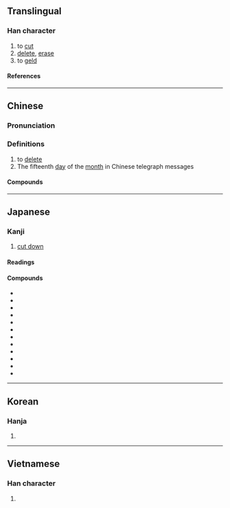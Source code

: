 {{also|删}}
{{character info/new}}
==Translingual==

===Han character===
{{Han char|rn=18|rad=刀|as=05|sn=7|four=72400|canj=BTLN|ids=⿰冊刂}}

# to [[cut]]
# [[delete]], [[erase]]
# to [[geld]]

====References====
{{Han ref|kx=0138.281|dkj=01917|dj=0311.060|hdz=10328.120|uh=522A}}

----

==Chinese==
{{zh-forms|s=删}}

===Pronunciation===
{{zh-pron
|m=shān
|c=saan1
|h=pfs=
|md=
|mn=san
|w=
|mc=y
|oc=y
|cat=v
}}

===Definitions===
{{zh-hanzi}}

# to [[delete]]
# The fifteenth [[day]] of the [[month]] in Chinese telegraph messages

====Compounds====
{{zh-der|刪除|刪改|刪節號|刪潤|刪省|刪繁就簡|刪蕪就簡|刪拾|刪節|刪減|刪汰|舉要刪蕪}}

{{zh-cat|Intermediate}}

----

==Japanese==

===Kanji===
{{ja-kanji|grade=|rs=刀05}}

# [[cut down]]

====Readings====
{{ja-readings
|goon=せん
|kanon=さん
|kun=けず-る<けづ-る
}}

====Compounds====
{{der-top4|Compounds}}
* {{ja-r|刪去|さんきょ}}
* {{ja-r|刪%削|さん%さく}}
* {{ja-r|刪修|さんしゅう}}
* {{ja-r|刪%述|さん%じゅつ}}
* {{ja-r|刪潤|さんじゅん}}
* {{ja-r|刪除|さんじょ}}
* {{ja-r|刪%定|さん%てい}}
* {{ja-r|刪%訂|さん%てい}}
* {{ja-r|刪補|さんぽ}}
* {{ja-r|刪%略|さん%りゃく}}
* {{ja-r|改%刪|かい%さん}}
* {{ja-r|添刪|てんざん}}
{{der-bottom}}

----

==Korean==

===Hanja===
{{ko-hanja|산}}

# {{rfdef|ko|sort=刀05}}

----

==Vietnamese==

===Han character===
{{vi-readings|rs=刀05|reading=san}}

# {{rfdef|vi|sort=刀05}}

{{cln|vi|Han tu}}